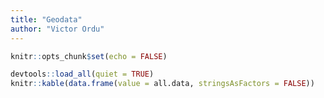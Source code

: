 ```yaml
---
title: "Geodata"
author: "Victor Ordu"
---
```


<!-- This file is for the generation of a section of a help file. -->

```r
knitr::opts_chunk$set(echo = FALSE)
```

```r
devtools::load_all(quiet = TRUE)
knitr::kable(data.frame(value = all.data, stringsAsFactors = FALSE))
```
